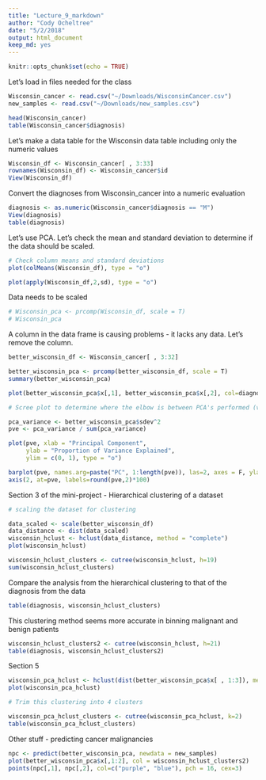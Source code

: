 ```yaml
---
title: "Lecture_9_markdown"
author: "Cody Ocheltree"
date: "5/2/2018"
output: html_document
keep_md: yes
---
```


```r
knitr::opts_chunk$set(echo = TRUE)
```

Let's load in files needed for the class

```r
Wisconsin_cancer <- read.csv("~/Downloads/WisconsinCancer.csv")
new_samples <- read.csv("~/Downloads/new_samples.csv")
```

```r
head(Wisconsin_cancer)
table(Wisconsin_cancer$diagnosis)
```

Let's make a data table for the Wisconsin data table including only the numeric values

```r
Wisconsin_df <- Wisconsin_cancer[ , 3:33]
rownames(Wisconsin_df) <- Wisconsin_cancer$id
View(Wisconsin_df)
```

Convert the diagnoses from Wisconsin_cancer into a numeric evaluation

```r
diagnosis <- as.numeric(Wisconsin_cancer$diagnosis == "M")
View(diagnosis)
table(diagnosis)
```

Let's use PCA. Let's check the mean and standard deviation to determine if the data should be scaled.

```r
# Check column means and standard deviations
plot(colMeans(Wisconsin_df), type = "o")

plot(apply(Wisconsin_df,2,sd), type = "o")
```

Data needs to be scaled

```r
# Wisconsin_pca <- prcomp(Wisconsin_df, scale = T)
# Wisconsin_pca
```

A column in the data frame is causing problems - it lacks any data. Let's remove the column.

```r
better_wisconsin_df <- Wisconsin_cancer[ , 3:32]

better_wisconsin_pca <- prcomp(better_wisconsin_df, scale = T)
summary(better_wisconsin_pca)
```

```r
plot(better_wisconsin_pca$x[,1], better_wisconsin_pca$x[,2], col=diagnosis+1)
```

```r
# Scree plot to determine where the elbow is between PCA's performed (variance)

pca_variance <- better_wisconsin_pca$sdev^2
pve <- pca_variance / sum(pca_variance)

plot(pve, xlab = "Principal Component", 
     ylab = "Proportion of Variance Explained", 
     ylim = c(0, 1), type = "o")
```

```r
barplot(pve, names.arg=paste("PC", 1:length(pve)), las=2, axes = F, ylab = "Proportion of variance")
axis(2, at=pve, labels=round(pve,2)*100)
```

Section 3 of the mini-project - Hierarchical clustering of a dataset

```r
# scaling the dataset for clustering

data_scaled <- scale(better_wisconsin_df)
data_distance <- dist(data_scaled)
wisconsin_hclust <- hclust(data_distance, method = "complete")
plot(wisconsin_hclust)
```

```r
wisconsin_hclust_clusters <- cutree(wisconsin_hclust, h=19)
sum(wisconsin_hclust_clusters)
```

Compare the analysis from the hierarchical clustering to that of the diagnosis from the data

```r
table(diagnosis, wisconsin_hclust_clusters)
```

This clustering method seems more accurate in binning malignant and benign patients

```r
wisconsin_hclust_clusters2 <- cutree(wisconsin_hclust, h=21)
table(diagnosis, wisconsin_hclust_clusters2)
```

Section 5

```r
wisconsin_pca_hclust <- hclust(dist(better_wisconsin_pca$x[ , 1:3]), method = "ward.D2")
plot(wisconsin_pca_hclust)

# Trim this clustering into 4 clusters

wisconsin_pca_hclust_clusters <- cutree(wisconsin_pca_hclust, k=2)
table(wisconsin_pca_hclust_clusters)
```


Other stuff - predicting cancer malignancies

```r
npc <- predict(better_wisconsin_pca, newdata = new_samples)
plot(better_wisconsin_pca$x[,1:2], col = wisconsin_hclust_clusters2)
points(npc[,1], npc[,2], col=c("purple", "blue"), pch = 16, cex=3)
```

